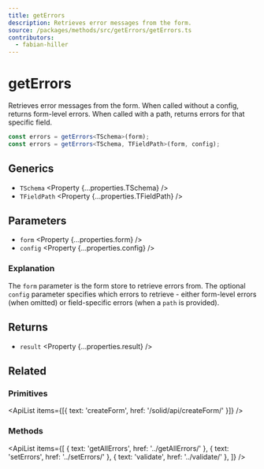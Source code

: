 ```yaml
---
title: getErrors
description: Retrieves error messages from the form.
source: /packages/methods/src/getErrors/getErrors.ts
contributors:
  - fabian-hiller
---
```



# getErrors

Retrieves error messages from the form. When called without a config, returns form-level errors. When called with a path, returns errors for that specific field.

```ts
const errors = getErrors<TSchema>(form);
const errors = getErrors<TSchema, TFieldPath>(form, config);
```

## Generics

- `TSchema` <Property {...properties.TSchema} />
- `TFieldPath` <Property {...properties.TFieldPath} />

## Parameters

- `form` <Property {...properties.form} />
- `config` <Property {...properties.config} />

### Explanation

The `form` parameter is the form store to retrieve errors from. The optional `config` parameter specifies which errors to retrieve - either form-level errors (when omitted) or field-specific errors (when a `path` is provided).

## Returns

- `result` <Property {...properties.result} />

## Related

### Primitives

<ApiList items={[{ text: 'createForm', href: '/solid/api/createForm/' }]} />

### Methods

<ApiList
  items={[
    { text: 'getAllErrors', href: '../getAllErrors/' },
    { text: 'setErrors', href: '../setErrors/' },
    { text: 'validate', href: '../validate/' },
  ]}
/>
